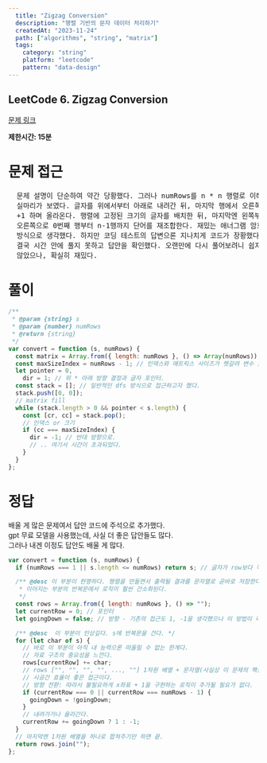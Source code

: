 ```yaml
---
  title: "Zigzag Conversion"
  description: "행렬 기반의 문자 데이터 처리하기"
  createdAt: "2023-11-24"
  path: ["algorithms", "string", "matrix"] 
  tags:
    category: "string"
    platform: "leetcode"
    pattern: "data-design"
---
```


## LeetCode 6. Zigzag Conversion

[문제 링크](https://leetcode.com/problems/zigzag-conversion/description/)

**제한시간: 15분**

# 문제 접근

<pre>
  문제 설명이 단순하여 약간 당황했다. 그러나 numRows를 n * n 행렬로 이해하니
  실마리가 보였다. 글자를 위에서부터 아래로 내려간 뒤, 마지막 행에서 오른쪽으로
  +1 하며 올라온다. 행렬에 고정된 크기의 글자를 배치한 뒤, 마지막엔 왼쪽부터
  오른쪽으로 0번째 행부터 n-1행까지 단어를 재조합한다. 재밌는 애너그램 암호화
  방식으로 생각했다. 하지만 코딩 테스트의 답변으론 지나치게 코드가 장황했다.
  결국 시간 안에 풀지 못하고 답안을 확인했다. 오랜만에 다시 풀어보려니 쉽지
  않았으나, 확실히 재밌다.
</pre>

# 풀이

```js
/**
 * @param {string} s
 * @param {number} numRows
 * @return {string}
 */
var convert = function (s, numRows) {
  const matrix = Array.from({ length: numRows }, () => Array(numRows)); // 글자 저장 행렬
  const maxSizeIndex = numRows - 1; // 인덱스와 매트릭스 사이즈가 헷갈려 변수 할당했다
  let pointer = 0,
    dir = 1; // 위 * 아래 방향 결정과 글자 포인터.
  const stack = []; // 일반적인 dfs 방식으로 접근하고자 했다.
  stack.push([0, 0]);
  // matrix fill
  while (stack.length > 0 && pointer < s.length) {
    const [cr, cc] = stack.pop();
    // 인덱스 or 크기
    if (cc === maxSizeIndex) {
      dir = -1; // 반대 방향으로.
      // .. 여기서 시간이 초과되었다.
    }
  }
};
```

# 정답

배울 게 많은 문제여서 답안 코드에 주석으로 추가했다. <br/>
gpt 무료 모델을 사용했는데, 사실 더 좋은 답안들도 많다. <br/>
그러나 내겐 이정도 답안도 배울 게 많다.

```js
var convert = function (s, numRows) {
  if (numRows === 1 || s.length <= numRows) return s; // 글자가 row보다 작으면 원래 순서대로 나온다.

  /** @desc 이 부분이 현명하다. 행렬을 만들면서 출력될 결과를 문자열로 곧바로 저장한다.
   * 이어지는 부분의 반복문에서 로직이 훨씬 간소화된다.
   */
  const rows = Array.from({ length: numRows }, () => "");
  let currentRow = 0; // 포인터
  let goingDown = false; // 방향 - 기존의 접근도 1, -1을 생각했으나 이 방법이 나은 것 같다.

  /** @desc  이 부분이 인상깊다. s에 반복문을 건다. */
  for (let char of s) {
    // 바로 이 부분이 아직 내 능력으론 떠올릴 수 없는 한계다.
    // 자료 구조의 중요성을 느낀다.
    rows[currentRow] += char;
    // rows ["", "", "", "", ..., ""] 1차원 배열 + 문자열(사실상 이 문제의 핵심인 연속된 데이터)을 구성한다.
    // 시공간 효율이 좋은 접근이다.
    // 방향 전환: 따라서 불필요하게 x좌표 + 1을 구현하는 로직이 추가될 필요가 없다.
    if (currentRow === 0 || currentRow === numRows - 1) {
      goingDown = !goingDown;
    }
    // 내려가거나 올라간다.
    currentRow += goingDown ? 1 : -1;
  }
  // 마지막엔 1차원 배열을 하나로 합쳐주기만 하면 끝.
  return rows.join("");
};
```

